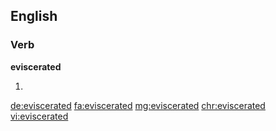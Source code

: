 ==English==

===Verb===
'''eviscerated'''

# {{en-past of|eviscerate}}

[[de:eviscerated]]
[[fa:eviscerated]]
[[mg:eviscerated]]
[[chr:eviscerated]]
[[vi:eviscerated]]